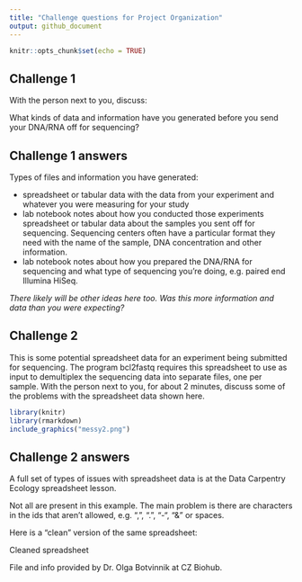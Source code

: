 ```yaml
---
title: "Challenge questions for Project Organization"
output: github_document
---
```


```r
knitr::opts_chunk$set(echo = TRUE)
```

## Challenge 1

With the person next to you, discuss:

What kinds of data and information have you generated before you send your DNA/RNA off for sequencing?

## Challenge 1 answers

Types of files and information you have generated:

- spreadsheet or tabular data with the data from your experiment and whatever you were measuring for your study  
- lab notebook notes about how you conducted those experiments
spreadsheet or tabular data about the samples you sent off for sequencing. Sequencing centers often have a particular format they need with the name of the sample, DNA concentration and other information.  
- lab notebook notes about how you prepared the DNA/RNA for sequencing and what type of sequencing you’re doing, e.g. paired end Illumina HiSeq.   

*There likely will be other ideas here too. Was this more information and data than you were expecting?*

## Challenge 2

This is some potential spreadsheet data for an experiment being submitted for sequencing. The program bcl2fastq requires this spreadsheet to use as input to demultiplex the sequencing data into separate files, one per sample. With the person next to you, for about 2 minutes, discuss some of the problems with the spreadsheet data shown here.

```r
library(knitr)
library(rmarkdown)
include_graphics("messy2.png")
```

## Challenge 2 answers


A full set of types of issues with spreadsheet data is at the Data Carpentry Ecology spreadsheet lesson. 

Not all are present in this example. The main problem is there are characters in the ids that aren’t allowed, e.g. “,”, “.”, “-“, “&” or spaces. 

Here is a “clean” version of the same spreadsheet:

Cleaned spreadsheet

File and info provided by Dr. Olga Botvinnik at CZ Biohub.




